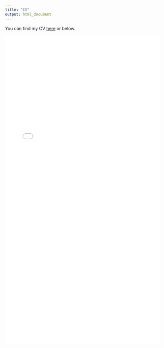 ```yaml
---
title: "CV"
output: html_document
---
```


You can find my CV [here](https://amacanovic.github.io/Macanovic_CV_30_8_2023.pdf)
or below.


![](./Macanovic_CV_30_8_2023.pdf){width=100% height=1000}